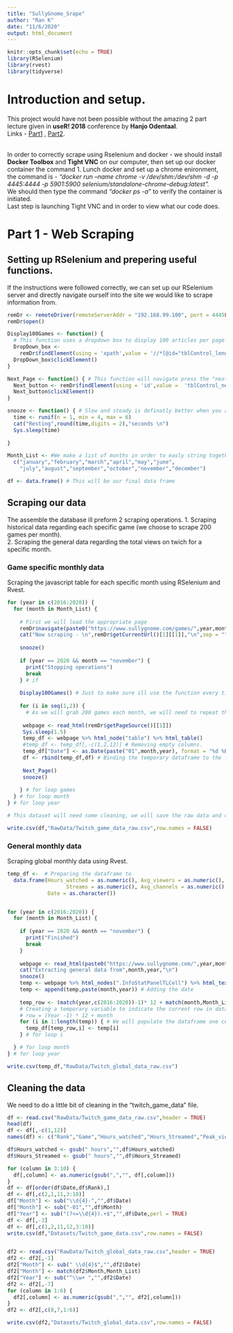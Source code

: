 ```yaml
---
title: "SullyGnome_Srape"
author: "Ran K"
date: "11/6/2020"
output: html_document
---
```


```r
knitr::opts_chunk$set(echo = TRUE)
library(RSelenium)
library(rvest)
library(tidyverse)
```

# Introduction and setup.

This project would have not been possible without the amazing 2 part lecture given in **useR! 2018** conference by **Hanjo Odentaal**. <br>
Links - [Part1](https://www.youtube.com/watch?v=OxbvFiYxEzI&t=4284s&ab_channel=RConsortium) , [Part2](https://www.youtube.com/watch?v=JcIeWiljQG4&ab_channel=RConsortium). <br> <br>

In order to correctly scrape using Rselenium and docker - we should install **Docker Toolbox** and **Tight VNC** on our computer, then set up our docker container the command 
1. Lunch docker and set up a chrome enironment, the command is - _"docker run --name chrome -v /dev/shm:/dev/shm -d -p 4445:4444 -p 5901:5900 selenium/standalone-chrome-debug:latest"._ <br>
We should then type the command _"docker ps -a"_ to verify the container is initiated. <br>
Last step is launching Tight VNC and in order to view what our code does. 

# Part 1 - Web Scraping




## Setting up RSelenium and prepering useful functions.

If the instructions were followed correctly, we can set up our RSelenium server and directly navigate ourself into the site we would like to scrape information from.

```r
remDr <- remoteDriver(remoteServerAddr = "192.168.99.100", port = 4445L, browser = "chrome")
remDr$open()

Display100Games <- function() {
  # This function uses a dropdown box to display 100 articles per page instead of the default 50
  DropDown_box <- 
    remDr$findElement(using = 'xpath',value = '//*[@id="tblControl_length"]/label/select/option[4]')
  DropDown_box$clickElement()
}

Next_Page <- function() { # This function will navigate press the "next button".
  Next_button <- remDr$findElement(using = 'id',value =  'tblControl_next')
  Next_button$clickElement()
}

snooze <- function() { # Slow and steady is definatly better when you are scraping.
  time <- runif(n = 1, min = 4, max = 6)
  cat("Resting",round(time,digits = 2),"seconds \n")
  Sys.sleep(time)
  
}

Month_List <- #We make a list of months in order to easly string together the month and the year
  c("january","february","march","april","may","june",
    "july","august","september","october","november","december")

df <- data.frame() # This will be our final data frame
```

## Scraping our data

The assemble the database ill preform 2 scraping operations.
1. Scraping historical data regarding each specific game (we choose to scrape 200 games per month). <br>
2. Scraping the general data regarding the total views on twich for a specific month.

### Game specific monthly data

Scraping the javascript table for each specific month using RSelenium and Rvest.

```r

for (year in c(2016:2020)) {
  for (month in Month_List) {
    
    # First we will load the appropriate page
    remDr$navigate(paste0("https://www.sullygnome.com/games/",year,month,"/watched"))
    cat("Now scraping - \n",remDr$getCurrentUrl()[1][[1]],"\n",sep = "")
    
    snooze()
    
    if (year == 2020 && month == "november") {
      print("Stopping operations")
      break
    } # if
    
    Display100Games() # Just to make sure ill use the function every time we load a page
    
    for (i in seq(1,2)) { 
      # As we will grab 200 games each month, we will need to repeat the process 10 time.
      
     webpage <- read_html(remDr$getPageSource()[[1]])
     Sys.sleep(1.5)
     temp_df <- webpage %>% html_node("table") %>% html_table()
     #temp_df <- temp_df[,-c(1,2,12)] # Removing empty columns.
     temp_df["Date"] <- as.Date(paste("01",month,year), format = "%d %B %Y") # adding a column with the date.
     df <- rbind(temp_df,df) # Binding the temporary dataframe to the full one.
     
     Next_Page()
     snooze()
     
    } # for loop games
  } # for loop month
} # for loop year

# This dataset will need some cleaning, we will save the raw data and clean it later

write.csv(df,"RawData/Twitch_game_data_raw.csv",row.names = FALSE)
```

### General monthly data

Scraping global monthly data using Rvest.

```r

temp_df <-  # Preparing the dataframe to 
  data.frame(Hours_watched = as.numeric(), Avg_viewers = as.numeric(), Peak_viewers = as.numeric(), 
                   Streams = as.numeric(), Avg_channels = as.numeric(), Games_streamed = as.numeric(),
             Date = as.character())


for (year in c(2016:2020)) {
  for (month in Month_List) {
    
    if (year == 2020 && month == "november") {
      print("Finished")
      break
    }
    
    webpage <- read_html(paste0("https://www.sullygnome.com/",year,month))
    cat("Extracting general data from",month,year,"\n")
    snooze()
    temp <- webpage %>% html_nodes(".InfoStatPanelTLCell") %>% html_text() # Scraping the general information
    temp <- append(temp,paste(month,year)) # Adding the date
    
    temp_row <- (match(year,c(2016:2020))-1)* 12 + match(month,Month_List)
    # Creating a temporary variable to indicate the current row in dataframe:
    # row = (Year -1) * 12 + month 
    for (i in 1:length(temp)) { # We will populate the dataframe one cell at a time
      temp_df[temp_row,i] <- temp[i]
    } # for loop i

  } # for loop month
} # for loop year

write.csv(temp_df,"RawData/Twitch_global_data_raw.csv")
```


## Cleaning the data

We need to do a little bit of cleaning in the "twitch_game_data" file.

```r



df <- read.csv("RawData/Twitch_game_data_raw.csv",header = TRUE)
head(df)
df <- df[,-c(1,12)]
names(df) <- c("Rank","Game","Hours_watched","Hours_Streamed","Peak_viewers","Peak_channels","Streamers","Avg_viewers","Avg_channels","Avg_viewer_ratio","Date")

df$Hours_watched <- gsub(" hours","",df$Hours_watched)
df$Hours_Streamed <- gsub(" hours","",df$Hours_Streamed)

for (column in 3:10) {
  df[,column] <- as.numeric(gsub(",","", df[,column]))
}
df <- df[order(df$Date,df$Rank),]
df <- df[,c(2,1,11,3:10)]
df["Month"] <- sub("\\d{4}-","",df$Date)
df["Month"] <- sub("-01","",df$Month)
df["Year"] <- sub("(?<=\\d{4}).+$","",df$Date,perl = TRUE)
df <- df[,-3]
df <- df[,c(1,2,11,12,3:10)]
write.csv(df,"Datasets/Twitch_game_data.csv",row.names = FALSE)


df2 <- read.csv("RawData/Twitch_global_data_raw.csv",header = TRUE)
df2 <- df2[,-1]
df2["Month"] <- sub(" \\d{4}$","",df2$Date)
df2["Month"] <- match(df2$Month,Month_List)
df2["Year"] <- sub("^\\w+ ","",df2$Date)
df2 <- df2[,-7]
for (column in 1:6) {
  df2[,column] <- as.numeric(gsub(",","", df2[,column]))
}
df2 <- df2[,c(8,7,1:6)]

write.csv(df2,"Datasets/Twitch_global_data.csv",row.names = FALSE)


```




